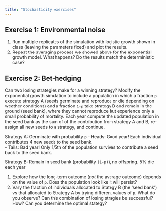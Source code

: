 ```yaml
---
title: "Stochasticity exercises"
---
```


## Exercise 1: Environmental noise

1. Run multiple replicates of the simulation with logistic growth shown in class (leaving the parameters fixed) and plot the results.
1. Repeat the averaging process we showed above for the exponential growth model.  What happens?  Do the results match the deterministic case?  

## Exercise 2: Bet-hedging

Can two losing strategies make for a winning strategy?  Modify the exponential growth simulation to include a population in which a fraction `p` execute strategy A (seeds germinate and reproduce or die depending on weather conditions)  and a fraction `1-p` take strategy B and remain in the ground (seed bank), where they cannot reproduce but experience only a small probability of mortality.  Each year compute the updated population in the seed bank as the sum of of the contribution from strategy A and B, re-assign all new seeds to a strategy, and continue. 

Strategy A: Germinate with probability `p`
  - Heads: Good year! Each individual contributes 4 new seeds to the seed bank.  
  - Tails: Bad year! Only 1/5th of the population survives to contribute a seed back to the seed bank. 

Strategy B: Remain in seed bank (probability `(1-p)`), no offspring.  5% die each year

1. Explore how the long-term outcome (*not* the average outcome) depends on the value of `p`.  Does the population look like it will persist? 
1.  Vary the fraction of individuals allocated to Stategy B (the 'seed bank') vs that allocated to Strategy A by trying different values of `p`.  What do you observe?  Can this combination of losing stragies be successful?  How?  Can you determine the optimal stategy?  

